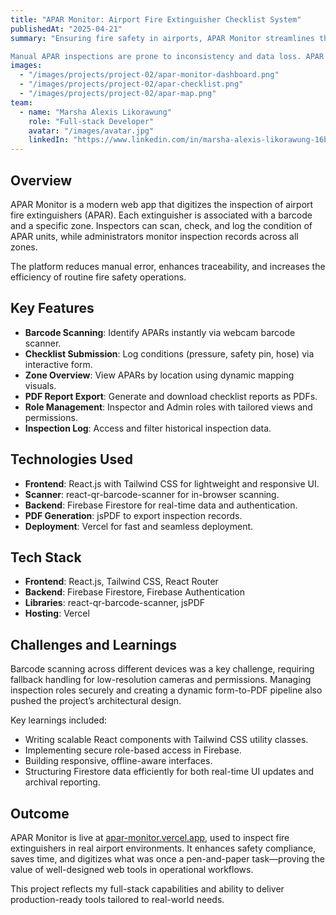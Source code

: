 ```yaml
---
title: "APAR Monitor: Airport Fire Extinguisher Checklist System"
publishedAt: "2025-04-21"
summary: "Ensuring fire safety in airports, APAR Monitor streamlines the inspection process of light fire extinguishers across airport zones.

Manual APAR inspections are prone to inconsistency and data loss. APAR Monitor transforms this workflow by enabling digital checklist submission, zone-based tracking, and real-time reporting via a modern web interface. Inspectors scan barcodes on fire extinguishers, fill out a structured checklist, and submit condition reports directly from the field. Admins can view inspection histories, export reports, and ensure safety compliance—making the process faster, more accurate, and audit-friendly. Built with performance in mind, the system leverages a clean, responsive UI using Tailwind CSS."
images:
  - "/images/projects/project-02/apar-monitor-dashboard.png"
  - "/images/projects/project-02/apar-checklist.png"
  - "/images/projects/project-02/apar-map.png"
team:
  - name: "Marsha Alexis Likorawung"
    role: "Full-stack Developer"
    avatar: "/images/avatar.jpg"
    linkedIn: "https://www.linkedin.com/in/marsha-alexis-likorawung-16b13a267/"
---
```


## Overview

APAR Monitor is a modern web app that digitizes the inspection of airport fire extinguishers (APAR). Each extinguisher is associated with a barcode and a specific zone. Inspectors can scan, check, and log the condition of APAR units, while administrators monitor inspection records across all zones.

The platform reduces manual error, enhances traceability, and increases the efficiency of routine fire safety operations.

## Key Features

- **Barcode Scanning**: Identify APARs instantly via webcam barcode scanner.
- **Checklist Submission**: Log conditions (pressure, safety pin, hose) via interactive form.
- **Zone Overview**: View APARs by location using dynamic mapping visuals.
- **PDF Report Export**: Generate and download checklist reports as PDFs.
- **Role Management**: Inspector and Admin roles with tailored views and permissions.
- **Inspection Log**: Access and filter historical inspection data.

## Technologies Used

- **Frontend**: React.js with Tailwind CSS for lightweight and responsive UI.
- **Scanner**: react-qr-barcode-scanner for in-browser scanning.
- **Backend**: Firebase Firestore for real-time data and authentication.
- **PDF Generation**: jsPDF to export inspection records.
- **Deployment**: Vercel for fast and seamless deployment.

## Tech Stack

- **Frontend**: React.js, Tailwind CSS, React Router
- **Backend**: Firebase Firestore, Firebase Authentication
- **Libraries**: react-qr-barcode-scanner, jsPDF
- **Hosting**: Vercel

## Challenges and Learnings

Barcode scanning across different devices was a key challenge, requiring fallback handling for low-resolution cameras and permissions. Managing inspection roles securely and creating a dynamic form-to-PDF pipeline also pushed the project’s architectural design.

Key learnings included:
- Writing scalable React components with Tailwind CSS utility classes.
- Implementing secure role-based access in Firebase.
- Building responsive, offline-aware interfaces.
- Structuring Firestore data efficiently for both real-time UI updates and archival reporting.

## Outcome

APAR Monitor is live at [apar-monitor.vercel.app](https://apar-monitor.vercel.app/), used to inspect fire extinguishers in real airport environments. It enhances safety compliance, saves time, and digitizes what was once a pen-and-paper task—proving the value of well-designed web tools in operational workflows.

This project reflects my full-stack capabilities and ability to deliver production-ready tools tailored to real-world needs.
